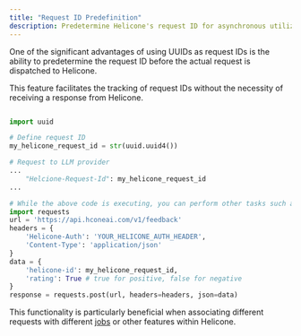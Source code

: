 ```yaml
---
title: "Request ID Predefinition"
description: Predetermine Helicone's request ID for asynchronous utilization in other tasks
---
```


One of the significant advantages of using UUIDs as request IDs is the ability to predetermine the request ID before the actual request is dispatched to Helicone.

This feature facilitates the tracking of request IDs without the necessity of receiving a response from Helicone.

```python

import uuid

# Define request ID
my_helicone_request_id = str(uuid.uuid4())

# Request to LLM provider
...
    "Helcione-Request-Id": my_helicone_request_id
...

# While the above code is executing, you can perform other tasks such as providing feedback on a specific request.
import requests
url = 'https://api.hconeai.com/v1/feedback'
headers = {
    'Helicone-Auth': 'YOUR_HELICONE_AUTH_HEADER',
    'Content-Type': 'application/json'
}
data = {
    'helicone-id': my_helicone_request_id,
    'rating': True # true for positive, false for negative
}
response = requests.post(url, headers=headers, json=data)

```

This functionality is particularly beneficial when associating different requests with different [jobs](/features/jobs/quick-start) or other features within Helicone.